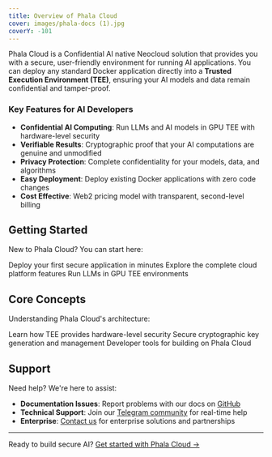 ```yaml
---
title: Overview of Phala Cloud
cover: images/phala-docs (1).jpg
coverY: -101
---
```


Phala Cloud is a Confidential AI native Neocloud solution that provides you with a secure, user-friendly environment for running AI applications. You can deploy any standard Docker application directly into a **Trusted Execution Environment (TEE)**, ensuring your AI models and data remain confidential and tamper-proof.

### Key Features for AI Developers

- **Confidential AI Computing**: Run LLMs and AI models in GPU TEE with hardware-level security
- **Verifiable Results**: Cryptographic proof that your AI computations are genuine and unmodified  
- **Privacy Protection**: Complete confidentiality for your models, data, and algorithms
- **Easy Deployment**: Deploy existing Docker applications with zero code changes
- **Cost Effective**: Web2 pricing model with transparent, second-level billing

## Getting Started

New to Phala Cloud? You can start here:

<Card title="Quick Start" icon="rocket" href="/phala-cloud/getting-started/overview">
  Deploy your first secure application in minutes
</Card>

<Card title="Phala Cloud Platform" icon="cloud" href="/phala-cloud/phala-cloud-user-guides/create-cvm/overview">
  Explore the complete cloud platform features
</Card>

<Card title="Confidential AI" icon="shield" href="/phala-cloud/confidential-ai/gpu-tee/llm-in-tee">
  Run LLMs in GPU TEE environments
</Card>

## Core Concepts

Understanding Phala Cloud's architecture:

<CardGroup cols={2}>
  <Card title="Trusted Execution Environment" icon="lock" href="/phala-cloud/tees-attestation-and-zero-trust-security/attestation">
    Learn how TEE provides hardware-level security
  </Card>
  
  <Card title="Key Management" icon="key" href="/dstack/design-documents/key-management-protocol">
    Secure cryptographic key generation and management
  </Card>
  
  <Card title="Dstack SDK" icon="code" href="/dstack/getting-started">
    Developer tools for building on Phala Cloud
  </Card>
</CardGroup>

## Support

Need help? We're here to assist:

- **Documentation Issues**: Report problems with our docs on [GitHub](https://github.com/Phala-Network/phala-docs)
- **Technical Support**: Join our [Telegram community](https://t.me/+nbhjx1ADG9EyYmI9) for real-time help
- **Enterprise**: [Contact us](https://cloud.phala.network/contact) for enterprise solutions and partnerships

---

Ready to build secure AI? [Get started with Phala Cloud →](https://cloud.phala.network)
